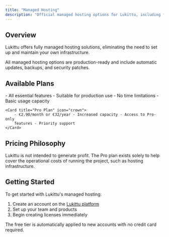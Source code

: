 ```yaml
---
title: "Managed Hosting"
description: "Official managed hosting options for Lukittu, including free and Pro plans"
---
```


## Overview

Lukittu offers fully managed hosting solutions, eliminating the need to set up and maintain your own infrastructure.

<Info>
    All managed hosting options are production-ready and include automatic
    updates, backups, and security patches.
</Info>

## Available Plans

<CardGroup cols={2}>
    <Card title="Free Tier" icon="rocket">
        - All essential features - Suitable for production use - No time
        limitations - Basic usage capacity
    </Card>

    <Card title="Pro Plan" icon="crown">
        - €2.90/month or €32/year - Increased capacity - Access to Pro-only
        features - Priority support
    </Card>

</CardGroup>

## Pricing Philosophy

<Note>
    Lukittu is not intended to generate profit. The Pro plan exists solely to
    help cover the operational costs of running the project, such as hosting
    infrastructure.
</Note>

## Getting Started

To get started with Lukittu's managed hosting:

1. Create an account on the [Lukittu platform](https://lukittu.com)
2. Set up your team and products
3. Begin creating licenses immediately

The free tier is automatically applied to new accounts with no credit card required.
